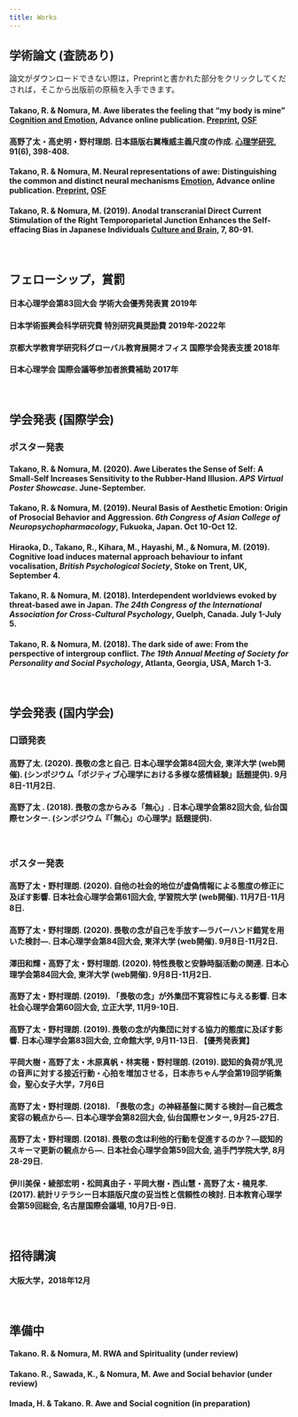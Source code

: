 ---
title: Works
---

## **学術論文 (査読あり)**
論文がダウンロードできない際は，Preprintと書かれた部分をクリックしてくだされば，そこから出版前の原稿を入手できます。

#### **Takano, R.** & Nomura, M. Awe liberates the feeling that "my body is mine" [**Cognition and Emotion**](https://doi.org/10.1080/02699931.2020.1862765), Advance online publication. [Preprint](https://osf.io/f6vd3/), [OSF](https://osf.io/3w2er/)

#### **高野了太**・高史明・野村理朗. 日本語版右翼権威主義尺度の作成. [**心理学研究**](https://doi.org/10.4992/jjpsy.91.19225), 91(6), 398-408.

#### **Takano, R.** & Nomura, M. Neural representations of awe: Distinguishing the common and distinct neural mechanisms [**Emotion**](https://doi.org/10.1037/emo0000771), Advance online publication. [Preprint](https://psyarxiv.com/qk8dn/), [OSF](https://osf.io/nxy7a/)

#### **Takano, R.** & Nomura, M. (2019). Anodal transcranial Direct Current Stimulation of the Right Temporoparietal Junction Enhances the Self-effacing Bias in Japanese Individuals [**Culture and Brain**]("https://doi.org/10.1007/s40167-018-0064-4"), 7, 80-91. 

<br>

## **フェローシップ，賞罰**

#### 日本心理学会第83回大会 学術大会優秀発表賞 2019年

#### 日本学術振興会科学研究費 特別研究員奨励費 2019年-2022年

#### 京都大学教育学研究科グローバル教育展開オフィス 国際学会発表支援 2018年

#### 日本心理学会 国際会議等参加者旅費補助 2017年
<br>

## **学会発表 (国際学会)**

### **ポスター発表**

#### **Takano, R.** & Nomura, M. (2020). Awe Liberates the Sense of Self: A Small-Self Increases Sensitivity to the Rubber-Hand Illusion. _APS Virtual Poster Showcase_. June-September.

#### **Takano, R.** & Nomura, M. (2019). Neural Basis of Aesthetic Emotion: Origin of Prosocial Behavior and Aggression. _6th Congress of Asian College of Neuropsychopharmacology_, Fukuoka, Japan. Oct 10-Oct 12.

#### Hiraoka, D., **Takano, R.**, Kihara, M., Hayashi, M., & Nomura, M. (2019).  Cognitive load induces maternal approach behaviour to infant vocalisation, _British Psychological Society_, Stoke on Trent, UK, September 4.

#### **Takano, R.** & Nomura, M. (2018). Interdependent worldviews evoked by threat-based awe in Japan. _The 24th Congress of the International Association for Cross-Cultural Psychology_, Guelph, Canada. July 1-July 5.

#### **Takano, R.** & Nomura, M. (2018). The dark side of awe: From the perspective of intergroup conflict. _The 19th Annual Meeting of Society for Personality and Social Psychology_, Atlanta, Georgia, USA, March 1-3.
<br>

## **学会発表 (国内学会)**

### **口頭発表**

#### **高野了太**. (2020). 畏敬の念と自己. 日本心理学会第84回大会, 東洋大学 (web開催). (シンポジウム「ポジティブ心理学における多様な感情経験」話題提供). 9月8日-11月2日.

#### **高野了太** . (2018). 畏敬の念からみる「無心」. 日本心理学会第82回大会, 仙台国際センター. (シンポジウム『「無心」の心理学』話題提供). 
<br>

### **ポスター発表**

#### **高野了太**・野村理朗. (2020). 自他の社会的地位が虚偽情報による態度の修正に及ぼす影響. 日本社会心理学会第61回大会, 学習院大学 (web開催). 11月7日-11月8日.

#### **高野了太**・野村理朗. (2020). 畏敬の念が自己を手放す―ラバーハンド錯覚を用いた検討―. 日本心理学会第84回大会, 東洋大学 (web開催). 9月8日-11月2日.

#### 澤田和輝・**高野了太**・野村理朗. (2020). 特性畏敬と安静時脳活動の関連. 日本心理学会第84回大会, 東洋大学 (web開催). 9月8日-11月2日.

#### **高野了太**・野村理朗. (2019). 「畏敬の念」が外集団不寛容性に与える影響. 日本社会心理学会第60回大会, 立正大学, 11月9-10日.

#### **高野了太**・野村理朗. (2019). 畏敬の念が内集団に対する協力的態度に及ぼす影響. 日本心理学会第83回大会, 立命館大学, 9月11-13日. 【優秀発表賞】

#### 平岡大樹・**高野了太**・木原真帆・林実穂・野村理朗. (2019). 認知的負荷が乳児の音声に対する接近行動・心拍を増加させる，日本赤ちゃん学会第19回学術集会，聖心女子大学，7月6日

#### **高野了太**・野村理朗. (2018). 「畏敬の念」の神経基盤に関する検討―自己概念変容の観点から―. 日本心理学会第82回大会, 仙台国際センター, 9月25-27日. 

#### **高野了太**・野村理朗. (2018). 畏敬の念は利他的行動を促進するのか？―認知的スキーマ更新の観点から―. 日本社会心理学会第59回大会, 追手門学院大学, 8月28-29日. 

#### 伊川美保・綾部宏明・松岡真由子・平岡大樹・西山慧・**高野了太**・楠見孝. (2017). 統計リテラシー日本語版尺度の妥当性と信頼性の検討. 日本教育心理学会第59回総会, 名古屋国際会議場, 10月7日-9日.


<br>


## **招待講演**
#### 大阪大学，2018年12月
<br>

## **準備中**

#### **Takano. R.** & Nomura, M. RWA and Spirituality (under review)
#### **Takano. R.**, Sawada, K., & Nomura, M. Awe and Social behavior (under review)
#### Imada, H. & **Takano. R.** Awe and Social cognition (in preparation)




